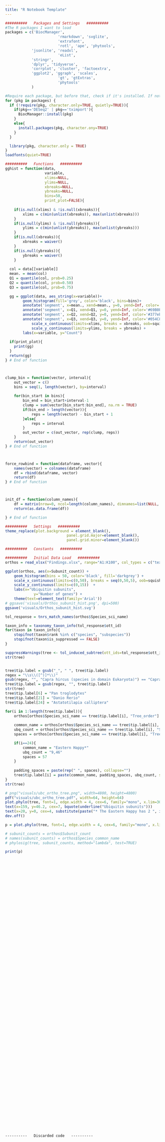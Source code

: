```yaml
---
title: "R Notebook Template"
---
```

```r
##########   Packages and Settings   ##########
#The R packages I want to load
packages = c('BiocManager',
						'rmarkdown', 'svglite', 
						'extrafont',
						'rotl', 'ape', 'phytools',
            'jsonlite', 'readxl',
						'eList',
            'stringr',
            'dplyr', 'tidyverse',
            'corrplot', 'cluster', 'factoextra',
            'ggplot2', 'ggraph', 'scales',
						'gt', 'gtExtras',
						'phytools'
			)

#Require each package, but before that, check if it's installed. If not, install it first.
for (pkg in packages) {
  if (!require(pkg, character.only=TRUE, quietly=TRUE)){
    if(pkg=='DESeq2' | pkg=='tximport'){
      BiocManager::install(pkg)
    }
    else{
      install.packages(pkg, character.ony=TRUE)
    }
  }

  library(pkg, character.only = TRUE)
}
loadfonts(quiet=TRUE)
```

```r
##########   Functions   ##########
gghist = function(data,
                  variable,
                  xlims=NULL,
                  ylims=NULL,
                  xbreaks=NULL,
                  ybreaks=NULL,
                  bins=50,
                  print_plot=FALSE){
	
	if(is.null(xlims) & !is.null(xbreaks)){
		xlims = c(min(unlist(xbreaks)), max(unlist(xbreaks)))
	}
	if(is.null(ylims) & !is.null(ybreaks)){
		ylims = c(min(unlist(ybreaks)), max(unlist(ybreaks)))
	}
	if(is.null(xbreaks)){
		xbreaks = waiver()
	}
	if(is.null(ybreaks)){
		ybreaks = waiver()
	}
    
  col = data[[variable]]
  mean. = mean(col)
  Q1 = quantile(col, prob=0.25)
  Q2 = quantile(col, prob=0.50)
  Q3 = quantile(col, prob=0.75)

  gg = ggplot(data, aes_string(x=variable))+
        geom_histogram(fill='grey', color='black', bins=bins)+
        annotate('segment', x=mean., xend=mean., y=0, yend=Inf, color='#e41a1c', alpha=0.5) +
        annotate('segment', x=Q1, xend=Q1, y=0, yend=Inf, color='#69B0EA', alpha=0.5) +
        annotate('segment', x=Q2, xend=Q2, y=0, yend=Inf, color='#377eb8', alpha=0.5) +
        annotate('segment', x=Q3, xend=Q3, y=0, yend=Inf, color='#054C86', alpha=0.5) +
  			scale_x_continuous(limits=xlims, breaks = xbreaks, oob=squish) + 
  			scale_y_continuous(limits=ylims, breaks = ybreaks) + 
        labs(x=variable, y="Count")
  
  if(print_plot){
  	print(gg)
  }
  return(gg)
} # End of function



clump_bin = function(vector, interval){
	out_vector = c()
	bins = seq(1, length(vector), by=interval)
	
	for(bin_start in bins){
		bin_end = bin_start+interval-1
		clump = sum(vector[bin_start:bin_end], na.rm = TRUE)
		if(bin_end > length(vector)){
			reps = length(vector) - bin_start + 1
		}else{
			reps = interval
		}
		out_vector = c(out_vector, rep(clump, reps))
	}
	return(out_vector)
} # End of function



force_rowbind = function(dataframe, vector){
	names(vector) = colnames(dataframe)
	df = rbind(dataframe, vector)
	return(df)
} # End of function



init_df = function(column_names){
	df = matrix(nrow=0, ncol=length(column_names), dimnames=list(NULL, column_names))
	return(as.data.frame(df))

} # End of function
```

```r
##########   Settings   ##########
theme_replace(plot.background = element_blank(),
							panel.grid.major=element_blank(),
							panel.grid.minor=element_blank())
```

```r
##########   Constants   ##########

```





















```r
##########   Initial Data Load   ##########
orthos = read_xlsx("Findings.xlsx", range="A1:K100", col_types = c("text", "text", "skip", "text", "text", "numeric", "skip", "skip", "skip", "skip", "numeric")) %>% filter(!if_all(.fns=is.na))
```



```r
ggplot(orthos, aes(x=Subunit_count)) +
	geom_histogram(bins = 50, color='black', fill='darkgrey') +
	scale_x_continuous(limits=c(0,50), breaks = seq(0,50,5), oob=squish) +
	scale_y_continuous(limits=c(0,15))  +
	labs(x="Ubiquitin subunits",
			 y="Number of genes") +
	theme(text=element_text(family='Arial'))
# ggsave('visuals/Orthos_subunit_hist.png', dpi=500)
ggsave('visuals/Orthos_subunit_hist.svg')
```



```r
tol_response = tnrs_match_names(orthos$Species_sci_name)

taxon_info = taxonomy_taxon_info(tol_response$ott_id)
for(taxon in taxon_info){
	stopifnot(taxon$rank %in% c("species", "subspecies"))
	stopifnot(taxon$is_suppressed == FALSE)
}
```


```r
suppressWarnings(tree <- tol_induced_subtree(ott_ids=tol_response$ott_id, label_format = "name"))
str(tree)
```
```r

```


```r
tree$tip.label = gsub("_", " ", tree$tip.label)
regex = "\\s\\([^)]*\\)"
gsub(regex, "", "Capra hircus (species in domain Eukaryota)") == "Capra hircus"
tree$tip.label = gsub(regex, "", tree$tip.label)
str(tree)
tree$tip.label[6] = "Pan troglodytes"
tree$tip.label[21] = "Danio Rerio"
tree$tip.label[24] = "Astatotilapia calliptera"

for(i in 1:length(tree$tip.label)){
	orthos[orthos$Species_sci_name == tree$tip.label[i], "Tree_order"] = length(tree$tip.label) - i + 1
	
	common_name = orthos[orthos$Species_sci_name == tree$tip.label[i], "Species_common_name"]
	ubq_count = orthos[orthos$Species_sci_name == tree$tip.label[i], "Subunit_count"]
	spaces = orthos[orthos$Species_sci_name == tree$tip.label[i], "Tree_spaces"]

	if(i==24){
		common_name = "Eastern Happy*"
		ubq_count = "9,46"
		spaces = 57
	}
	
	padding_spaces = paste(rep(" ", spaces), collapse="")
	tree$tip.label[i] = paste(common_name, padding_spaces, ubq_count, sep="")
}
str(tree)
```


```r
# png("visuals/ubc_ortho_tree.png", width=4800, height=4800)
pdf("visuals/ubc_ortho_tree.pdf", width=64, height=64)
plot.phylo(tree, font=1, edge.width = 4, cex=6, family="mono", x.lim=300)
text(x=159, y=46.2, cex=7, bquote(underline("Ubiquitin subunits")))
text(x=20, y=0, cex=4, substitute(paste("* The Eastern Happy has 2 ", italic("UBC"), " orthologs")))
dev.off()
```



```r
p = plot.phylo(tree, font=1, edge.width = 4, cex=6, family="mono", x.lim=300, plot=F)
```



```r
# subunit_counts = orthos$Subunit_count
# names(subunit_counts) = orthos$Species_common_name
# phylosig(tree, subunit_counts, method="lambda", test=TRUE)
```



```r
print(p)
```



```r

```



```r

```



```r

```



```r

```



```r

```



```r

```



```r

```



```r

```



```r

```



```r

```



```r

```



```r

```



```r

```



```r

```



```r

```



```r

```



```r

```



```r

```



```r

```



```r

```



```r

```



```r

```



```r

```



```r

```



```r

```



```r

```



```r

```



```r

```



```r

```



```r

```



```r

```



```r

```



```r

```



```r

```



```r

```



```r

```



```r

```



```r

```



```r

```



```r

```



```r

```



```r

```



```r

```



```r

```



```r

```



```r

```



```r

```



```r

```



```r

```



```r

```



```r

```



```r

```



```r

```



```r

```



```r

```



```r

```



```r

```



```r

```



```r

```



```r

```



```r

```



```r

```



```r

```



```r

```




















```{}
----------   Discarded code   ----------

```
